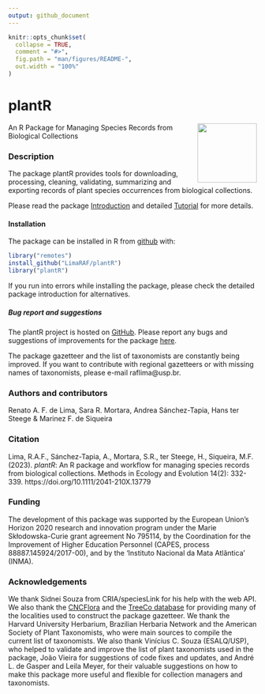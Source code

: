 ```yaml
---
output: github_document
---
```


<!-- README.md is generated from README.Rmd. Please edit that file -->

```r
knitr::opts_chunk$set(
  collapse = TRUE,
  comment = "#>",
  fig.path = "man/figures/README-",
  out.width = "100%"
)
```


# plantR
<img src="https://raw.githubusercontent.com/liibre/plantR_logo/master/figs/plantR_logo.png?token=AA4OYDE3TMIXBWRYVMNCINC72PIUY" align="right" alt="" width="120" />


An R Package for Managing Species Records from Biological Collections


### Description

The package plantR provides tools for downloading, processing,
cleaning, validating, summarizing and exporting records of plant
species occurrences from biological collections.

Please read the package [Introduction](https://github.com/LimaRAF/plantR/blob/dev/vignettes/plantR.pdf)
and detailed [Tutorial](https://github.com/LimaRAF/plantR/blob/dev/vignettes/articles/plantR_tutorial.pdf) for more details.
 
#### Installation

The package can be installed in R from [github](https://github.com/) with:

``` r
library("remotes")
install_github("LimaRAF/plantR")
library("plantR")
```

If you run into errors while installing the package, please check the detailed
package introduction for alternatives.

##### Bug report and suggestions

The plantR project is hosted on [GitHub](https://github.com/LimaRAF/plantR/).
Please report any bugs and suggestions of improvements for the package
[here](https://github.com/LimaRAF/plantR/issues).

The package gazetteer and the list of taxonomists are constantly being improved.
If you want to contribute with regional gazetteers or with missing names of
taxonomists, please e-mail raflima@usp.br.


### Authors and contributors

Renato A. F. de Lima, Sara R. Mortara, Andrea Sánchez-Tapia, Hans ter Steege &
Marinez F. de Siqueira

### Citation

Lima, R.A.F., Sánchez-Tapia, A., Mortara, S.R., ter Steege, H., Siqueira, M.F.
(2023). *plantR*: An R package and workflow for managing species records from
biological collections. Methods in Ecology and Evolution 14(2): 332-339.
https://doi.org/10.1111/2041-210X.13779


### Funding

The development of this package was supported by the European Union’s Horizon
2020 research and innovation program under the Marie Skłodowska-Curie grant
agreement No 795114, by the Coordination for the Improvement of Higher Education
Personnel (CAPES, process 88887.145924/2017-00), and by the 'Instituto Nacional
da Mata Atlântica' (INMA).

### Acknowledgements

We thank Sidnei Souza from CRIA/speciesLink for his help with the web API. We
also thank the [CNCFlora](http://cncflora.jbrj.gov.br) and the [TreeCo
database](http://labtrop.ib.usp.br/doku.php?id=projetos:treeco:start) for
providing many of the localities used to construct the package gazetteer. We
thank the Harvard University Herbarium, Brazilian Herbaria Network and the
American Society of Plant Taxonomists, who were main sources to
compile the current list of taxonomists. We also thank Vinícius C. Souza
(ESALQ/USP), who helped to validate and improve the list of plant taxonomists
used in the package, João Vieira for suggestions of code fixes and updates, and André L. de Gasper and Leila Meyer, for their valuable suggestions on how to make this package more useful and flexible for collection managers and taxonomists.
